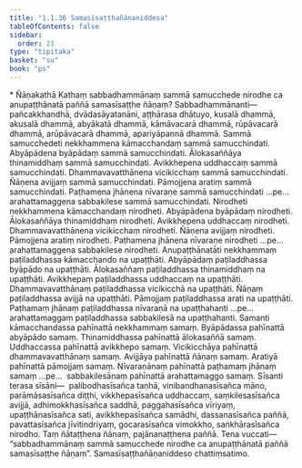 ```yaml
---
title: "1.1.36 Samasīsaṭṭhañāṇaniddesa"
tableOfContents: false
sidebar:
  order: 21
type: "tipitaka"
basket: "su"
book: "ps"
---
```



<DynamicBreadcrumb />

<Paragraph type="center" book="ps">
* Ñāṇakathā
</Paragraph>


<Division number="87" book="ps" bookNo="26" page="98">

<Paragraph number="579" book="ps">
Kathaṃ sabbadhammānaṃ sammā samucchede nirodhe ca anupaṭṭhānatā paññā samasīsaṭṭhe ñāṇaṃ? <Emphasis>Sabbadhammānan</Emphasis>ti—  pañcakkhandhā, dvādasāyatanāni, aṭṭhārasa dhātuyo, kusalā dhammā, akusalā dhammā, abyākatā dhammā, kāmāvacarā dhammā, rūpāvacarā dhammā, arūpāvacarā dhammā, apariyāpannā dhammā. <Emphasis>Sammā samucchede</Emphasis>ti nekkhammena kāmacchandaṃ sammā samucchindati. Abyāpādena byāpādaṃ sammā samucchindati. Ālokasaññāya thinamiddhaṃ sammā samucchindati. Avikkhepena uddhaccaṃ sammā samucchindati. Dhammavavatthānena vicikicchaṃ sammā samucchindati. Ñāṇena avijjaṃ sammā samucchindati. Pāmojjena aratiṃ sammā samucchindati. Paṭhamena jhānena nīvaraṇe sammā samucchindati …pe…  arahattamaggena sabbakilese sammā samucchindati.
</Paragraph>

<Paragraph number="580" book="ps">
<Emphasis>Nirodhe</Emphasis>ti nekkhammena kāmacchandaṃ nirodheti. Abyāpādena byāpādaṃ nirodheti. Ālokasaññāya thinamiddhaṃ nirodheti. Avikkhepena uddhaccaṃ nirodheti. Dhammavavatthānena vicikicchaṃ nirodheti. Ñāṇena avijjaṃ nirodheti. Pāmojjena aratiṃ nirodheti. Paṭhamena jhānena nīvaraṇe nirodheti …pe…  arahattamaggena sabbakilese nirodheti.
</Paragraph>

<Paragraph number="581" book="ps">
<Emphasis>Anupaṭṭhānatā</Emphasis>ti nekkhammaṃ paṭiladdhassa kāmacchando na upaṭṭhāti. Abyāpādaṃ paṭiladdhassa byāpādo na upaṭṭhāti. Ālokasaññaṃ paṭiladdhassa thinamiddhaṃ na upaṭṭhāti. Avikkhepaṃ paṭiladdhassa uddhaccaṃ na upaṭṭhāti. Dhammavavatthānaṃ paṭiladdhassa vicikicchā na upaṭṭhāti. Ñāṇaṃ paṭiladdhassa avijjā na upaṭṭhāti. Pāmojjaṃ paṭiladdhassa arati na upaṭṭhāti. Paṭhamaṃ jhānaṃ paṭiladdhassa nīvaraṇā na upaṭṭhahanti …pe…  arahattamaggaṃ paṭiladdhassa sabbakilesā na upaṭṭhahanti.
</Paragraph>

<Paragraph number="582" book="ps">
<Emphasis>Saman</Emphasis>ti kāmacchandassa pahīnattā nekkhammaṃ samaṃ. Byāpādassa pahīnattā abyāpādo samaṃ. Thinamiddhassa pahīnattā ālokasaññā samaṃ. Uddhaccassa pahīnattā avikkhepo samaṃ. Vicikicchāya pahīnattā dhammavavatthānaṃ samaṃ. Avijjāya pahīnattā ñāṇaṃ samaṃ. Aratiyā pahīnattā pāmojjaṃ samaṃ. Nīvaraṇānaṃ pahīnattā paṭhamaṃ jhānaṃ samaṃ …pe…  sabbakilesānaṃ pahīnattā arahattamaggo samaṃ.
</Paragraph>

<Paragraph number="583" book="ps">
<Emphasis>Sīsan</Emphasis>ti terasa sīsāni—  palibodhasīsañca taṇhā, vinibandhanasīsañca māno, parāmāsasīsañca diṭṭhi, vikkhepasīsañca uddhaccaṃ, saṃkilesasīsañca avijjā, adhimokkhasīsañca saddhā, paggahasīsañca vīriyaṃ, upaṭṭhānasīsañca sati, avikkhepasīsañca samādhi, dassanasīsañca paññā, pavattasīsañca jīvitindriyaṃ, gocarasīsañca vimokkho, saṅkhārasīsañca nirodho. Taṃ ñātaṭṭhena ñāṇaṃ, pajānanaṭṭhena paññā. Tena vuccati—  “sabbadhammānaṃ sammā samucchede nirodhe ca anupaṭṭhānatā paññā samasīsaṭṭhe ñāṇaṃ”.

</Paragraph>
</Division>

<Paragraph number="584" type="center" book="ps">
Samasīsaṭṭhañāṇaniddeso chattiṃsatimo.
</Paragraph>